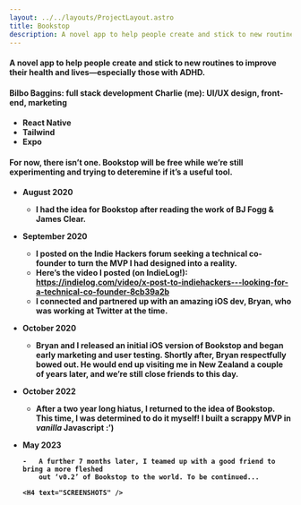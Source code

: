 ```yaml
---
layout: ../../layouts/ProjectLayout.astro
title: Bookstop
description: A novel app to help people create and stick to new routines to improve their health and lives—especially those with ADHD.
---
```



<H4 text="DESCRIPTION" />
A novel app to help people create and stick to new routines to improve their health
and lives—especially those with ADHD.
<H4 text="TEAM" />
Bilbo Baggins: full stack development Charlie (me): UI/UX design, front-end, marketing

<H4 text="TOOLS & TECHNOLOGY" />

-   React Native
-   Tailwind
-   Expo

<H4 text="BUSINESS MODEL" />
For now, there isn’t one. Bookstop will be free while we’re still experimenting and
trying to deteremine if it’s a useful tool.
<H4 text="TIMELINE" />

-   August 2020
    -   I had the idea for Bookstop after reading the work of BJ Fogg & James Clear.
-   September 2020
    -   I posted on the Indie Hackers forum seeking a technical co-founder to turn the MVP I had designed into a reality.
    -   Here’s the video I posted (on IndieLog!): https://indielog.com/video/x-post-to-indiehackers---looking-for-a-technical-co-founder-8cb39a2b
    -   I connected and partnered up with an amazing iOS dev, Bryan, who was working at Twitter at the time.
-   October 2020
    -   Bryan and I released an initial iOS version of Bookstop and began early marketing and user testing. Shortly after, Bryan respectfully bowed out. He would end up visiting me in New Zealand a couple of years later, and we’re still close friends to this day.
-   October 2022
    -   After a two year long hiatus, I returned to the idea of Bookstop. This time, I was determined
        to do it myself! I built a scrappy MVP in _vanilla_ Javascript :’)
-   May 2023

        -   A further 7 months later, I teamed up with a good friend to bring a more fleshed
            out ‘v0.2’ of Bookstop to the world. To be continued...

        <H4 text="SCREENSHOTS" />
